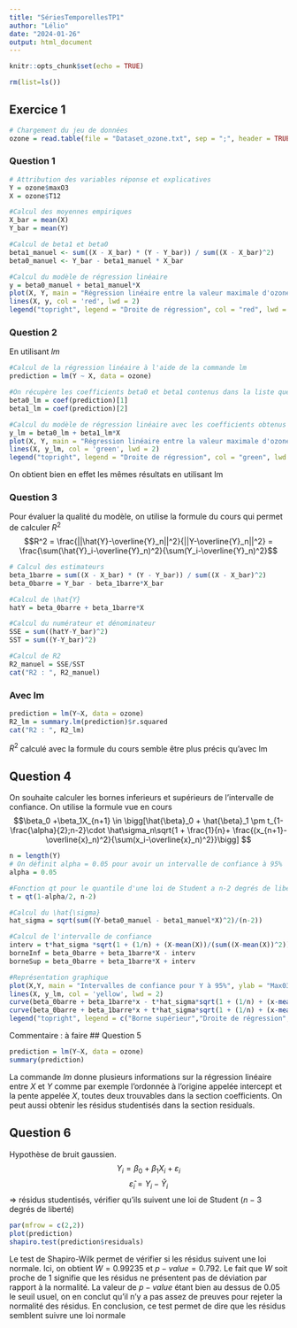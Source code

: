 ```yaml
---
title: "SériesTemporellesTP1"
author: "Lélio"
date: "2024-01-26"
output: html_document
---
```


```r
knitr::opts_chunk$set(echo = TRUE)
```

```r
rm(list=ls())
```
## Exercice 1
```r
# Chargement du jeu de données
ozone = read.table(file = "Dataset_ozone.txt", sep = ";", header = TRUE, dec = ",")
```
### Question 1
```r
# Attribution des variables réponse et explicatives
Y = ozone$maxO3
X = ozone$T12

#Calcul des moyennes empiriques
X_bar = mean(X)
Y_bar = mean(Y)

#Calcul de beta1 et beta0
beta1_manuel <- sum((X - X_bar) * (Y - Y_bar)) / sum((X - X_bar)^2)
beta0_manuel <- Y_bar - beta1_manuel * X_bar

#Calcul du modèle de régression linéaire
y = beta0_manuel + beta1_manuel*X
plot(X, Y, main = "Régression linéaire entre la valeur maximale d'ozone et la température relevée à 12H", ylab = "Max03 : valeur maximale d'ozone par jour", xlab = "T12 : Température relevée à 12H")
lines(X, y, col = 'red', lwd = 2)
legend("topright", legend = "Droite de régression", col = "red", lwd = 2)
```

### Question 2
En utilisant $lm$
```r
#Calcul de la régression linéaire à l'aide de la commande lm
prediction = lm(Y ~ X, data = ozone)

#On récupère les coefficients beta0 et beta1 contenus dans la liste que génère la commande lm
beta0_lm = coef(prediction)[1]
beta1_lm = coef(prediction)[2]

#Calcul du modèle de régression linéaire avec les coefficients obtenus avec lm
y_lm = beta0_lm + beta1_lm*X
plot(X, Y, main = "Régression linéaire entre la valeur maximale d'ozone et la température relevée à 12H", ylab = "Max03 : valeur maximale d'ozone par jour", xlab = "T12 : Température relevée à 12H")
lines(X, y_lm, col = 'green', lwd = 2)
legend("topright", legend = "Droite de régression", col = "green", lwd = 2)


```

On obtient bien en effet les mêmes résultats en utilisant lm

### Question 3
Pour évaluer la qualité du modèle, on utilise la formule du cours qui permet de calculer $R^2$
$$R^2 = \frac{||\hat{Y}-\overline{Y}_n||^2}{||Y-\overline{Y}_n||^2} = \frac{\sum(\hat{Y}_i-\overline{Y}_n)^2}{\sum(Y_i-\overline{Y}_n)^2}$$
```r
# Calcul des estimateurs
beta_1barre = sum((X - X_bar) * (Y - Y_bar)) / sum((X - X_bar)^2)
beta_0barre = Y_bar - beta_1barre*X_bar

#Calcul de \hat{Y}
hatY = beta_0barre + beta_1barre*X

#Calcul du numérateur et dénominateur
SSE = sum((hatY-Y_bar)^2)
SST = sum((Y-Y_bar)^2)

#Calcul de R2
R2_manuel = SSE/SST
cat("R2 : ", R2_manuel)
```

### Avec lm

```r
prediction = lm(Y~X, data = ozone)
R2_lm = summary.lm(prediction)$r.squared
cat("R2 : ", R2_lm)
```
$R^2$ calculé avec la formule du cours semble être plus précis qu'avec lm

## Question 4
On souhaite calculer les bornes inferieurs et supérieurs de l'intervalle de confiance.
On utilise la formule vue en cours 
$$\beta_0 +\beta_1X_{n+1} \in \bigg[\hat{\beta}_0 + \hat{\beta}_1 \pm t_{1-\frac{\alpha}{2};n-2}\cdot \hat\sigma_n\sqrt{1 + \frac{1}{n}+ \frac{(x_{n+1}-\overline{x}_n)^2}{\sum(x_i-\overline{x}_n)^2}}\bigg] $$
```r
n = length(Y)
# On définit alpha = 0.05 pour avoir un intervalle de confiance à 95%
alpha = 0.05

#Fonction qt pour le quantile d'une loi de Student a n-2 degrés de liberté
t = qt(1-alpha/2, n-2)

#Calcul du \hat{\sigma}
hat_sigma = sqrt(sum((Y-beta0_manuel - beta1_manuel*X)^2)/(n-2))

#Calcul de l'intervalle de confiance
interv = t*hat_sigma *sqrt(1 + (1/n) + (X-mean(X))/(sum((X-mean(X))^2)))
borneInf = beta_0barre + beta_1barre*X - interv
borneSup = beta_0barre + beta_1barre*X + interv

#Représentation graphique
plot(X,Y, main = "Intervalles de confiance pour Y à 95%", ylab = "Max03 : valeur maximale d'ozone par jour", xlab = "T12 : Température relevée à 12H")
lines(X, y_lm, col = 'yellow', lwd = 2)
curve(beta_0barre + beta_1barre*x - t*hat_sigma*sqrt(1 + (1/n) + (x-mean(X))/(sum((x-mean(X))^2))), from=min(X), to=max(X), col="blue", add=TRUE, lwd = 2)
curve(beta_0barre + beta_1barre*x + t*hat_sigma*sqrt(1 + (1/n) + (x-mean(X))/(sum((x-mean(X))^2))), from=min(X), to=max(X), col="purple", add=TRUE, lwd = 2)
legend("topright", legend = c("Borne supérieur","Droite de régression", "Borne inférieur"), col = c("purple", "yellow", "blue"), lwd = 2)
```
Commentaire : à faire
## Question 5
```r
prediction = lm(Y~X, data = ozone)
summary(prediction)
```
La commande $lm$ donne plusieurs informations sur la régression linéaire entre $X$ et $Y$ comme par exemple l'ordonnée à l'origine appelée intercept et la pente appelée $X$, toutes deux trouvables dans la section coefficients.
On peut aussi obtenir les résidus studentisés dans la section residuals.

## Question 6
Hypothèse de bruit gaussien.
$$Y_i = \beta_0 + \beta_1X_i + \varepsilon_i$$
$$\hat{\varepsilon}_i= Y_i - \hat{Y}_i$$
$\Longrightarrow$ résidus studentisés, vérifier qu'ils suivent une loi de Student ($n-3$ degrés de liberté)
```r
par(mfrow = c(2,2))
plot(prediction)
shapiro.test(prediction$residuals)
```
Le test de Shapiro-Wilk permet de vérifier si les résidus suivent une loi normale.
Ici, on obtient $W = 0.99235$ et $p-value = 0.792$.
Le fait que $W$ soit proche de $1$ signifie que les résidus ne présentent pas de déviation par rapport à la normalité.
La valeur de $p-value$ étant bien au dessus de $0.05$ le seuil usuel, on en conclut qu'il n'y a pas assez de preuves pour rejeter la normalité des résidus.
En conclusion, ce test permet de dire que les résidus semblent suivre une loi normale








